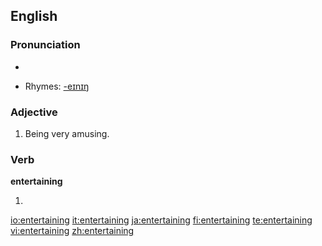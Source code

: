 ==English==

===Pronunciation===
*{{audio|en-us-entertaining.ogg|Audio (US)}}

*Rhymes: [[Rhymes:English:-eɪnɪŋ|-eɪnɪŋ]]

===Adjective===
{{en-adj}}

# Being very amusing.

===Verb===
'''entertaining'''

# {{present participle of|[[entertain]]}}

[[io:entertaining]]
[[it:entertaining]]
[[ja:entertaining]]
[[fi:entertaining]]
[[te:entertaining]]
[[vi:entertaining]]
[[zh:entertaining]]